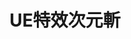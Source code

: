 ---
layout: "../../layouts/MDXLayout.astro"
title: "UE特效次元斬"
pubDate: 2025-01-05
description: "這是參考一拳超人原子武士所製作的特效-次元斬，做的很累。"
tags: ["Unreal Engine", "Game Development", "VFX", "Imitation"]
---